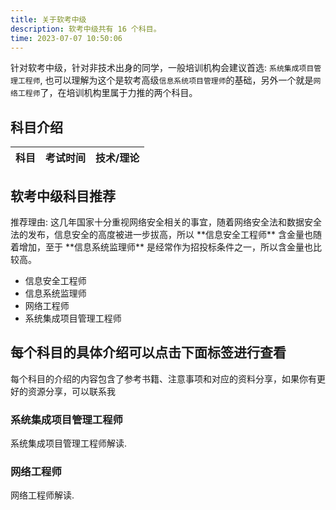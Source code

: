 ```yaml
---
title: 关于软考中级
description: 软考中级共有 16 个科目。
time: 2023-07-07 10:50:06
---
```


<Callout>

针对软考中级，针对非技术出身的同学，一般培训机构会建议首选: `系统集成项目管理工程师`, 也可以理解为这个是软考高级`信息系统项目管理师`的基础，另外一个就是`网络工程师`了，在培训机构里属于力推的两个科目。

</Callout>

## 科目介绍

| 科目 | 考试时间 | 技术/理论 |
| ---- | -------- | --------- |

## 软考中级科目推荐

<Callout type="danger">
  推荐理由:
  这几年国家十分重视网络安全相关的事宜，随着网络安全法和数据安全法的发布，信息安全的高度被进一步拔高，所以
  **信息安全工程师** 含金量也随着增加，至于 **信息系统监理师**
  是经常作为招投标条件之一，所以含金量也比较高。
</Callout>

- 信息安全工程师
- 信息系统监理师
- 网络工程师
- 系统集成项目管理工程师

## 每个科目的具体介绍可以点击下面标签进行查看

每个科目的介绍的内容包含了参考书籍、注意事项和对应的资料分享，如果你有更好的资源分享，可以联系我

<div className="grid sm:grid-cols-2 gap-4 mt-6">

<Card href="/docs/mid-level/xxxtxmgls">

### 系统集成项目管理工程师

系统集成项目管理工程师解读.

</Card>

<Card href="/docs/mid-level/wlgcs">

### 网络工程师

网络工程师解读.

</Card>
</div>
